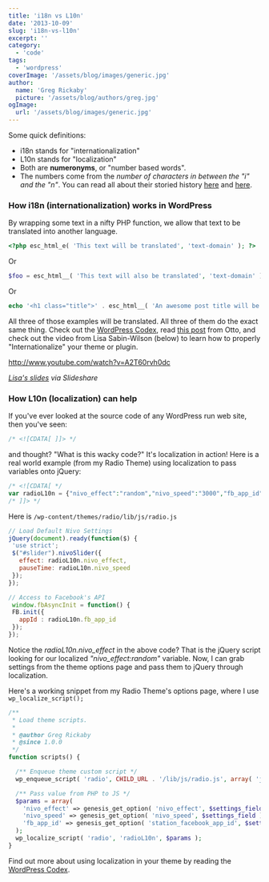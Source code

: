 ```yaml
---
title: 'i18n vs L10n'
date: '2013-10-09'
slug: 'i18n-vs-l10n'
excerpt: ''
category:
  - 'code'
tags:
  - 'wordpress'
coverImage: '/assets/blog/images/generic.jpg'
author:
  name: 'Greg Rickaby'
  picture: '/assets/blog/authors/greg.jpg'
ogImage:
  url: '/assets/blog/images/generic.jpg'
---
```


Some quick definitions:

- i18n stands for "internationalization"
- L10n stands for "localization"
- Both are **numeronyms**, or "number based words".
- The numbers come from the _number of characters in between the "i" and the "n"_. You can read all about their storied history [here](https://en.wikipedia.org/wiki/Internationalization_and_localization) and [here](http://wordpress.org/news/2004/04/l10n-i18n/).

### How i18n (internationalization) works in WordPress

By wrapping some text in a nifty PHP function, we allow that text to be translated into another language.

```php
<?php esc_html_e( 'This text will be translated', 'text-domain' ); ?>
```

Or

```php
$foo = esc_html__( 'This text will also be translated', 'text-domain' );
```

Or

```php
echo '<h1 class="title">' . esc_html__( 'An awesome post title will be translated as well', 'text-domain' ) . '</h1>';
```

All three of those examples will be translated. All three of them do the exact same thing. Check out the [WordPress Codex](http://codex.wordpress.org/I18n_for_WordPress_Developers), read [this post](http://ottopress.com/2012/internationalization-youre-probably-doing-it-wrong/) from Otto, and check out the video from Lisa Sabin-Wilson (below) to learn how to properly "Internationalize" your theme or plugin.

http://www.youtube.com/watch?v=A2T60rvh0dc

_[Lisa's slides](http://www.slideshare.net/LSWilson/internationalization-preparing-your-wordpress-theme-for-the-rest-of-the-world) via Slideshare_

### How L10n (localization) can help

If you've ever looked at the source code of any WordPress run web site, then you've seen:

```php
/* <![CDATA[ ]]> */
```

and thought? "What is this wacky code?" It's localization in action! Here is a real world example (from my Radio Theme) using localization to pass variables onto jQuery:

```php
/* <![CDATA[ */
var radioL10n = {"nivo_effect":"random","nivo_speed":"3000","fb_app_id":"123940271011545"};
/* ]]> */
```

Here is `/wp-content/themes/radio/lib/js/radio.js`

```javascript
// Load Default Nivo Settings
jQuery(document).ready(function($) {
 'use strict';
 $("#slider").nivoSlider({
   effect: radioL10n.nivo_effect,
   pauseTime: radioL10n.nivo_speed
 });
});

// Access to Facebook's API
 window.fbAsyncInit = function() {
 FB.init({
   appId : radioL10n.fb_app_id
 });
});
```

Notice the _radioL10n.nivo_effect_ in the above code? That is the jQuery script looking for our localized _"nivo_effect:random"_ variable. Now, I can grab settings from the theme options page and pass them to jQuery through localization.

Here's a working snippet from my Radio Theme's options page, where I use `wp_localize_script();`

```php
/**
 * Load theme scripts.
 *
 * @author Greg Rickaby
 * @since 1.0.0
 */
function scripts() {

  /** Enqueue theme custom script */
  wp_enqueue_script( 'radio', CHILD_URL . '/lib/js/radio.js', array( 'jquery' ), '1.0', true );

  /** Pass value from PHP to JS */
  $params = array(
    'nivo_effect' => genesis_get_option( 'nivo_effect', $settings_field ),
    'nivo_speed' => genesis_get_option( 'nivo_speed', $settings_field ),
    'fb_app_id' => genesis_get_option( 'station_facebook_app_id', $settings_field )
  );
  wp_localize_script( 'radio', 'radioL10n', $params );
}
```

Find out more about using localization in your theme by reading the [WordPress Codex](http://codex.wordpress.org/Function_Reference/wp_localize_script).
